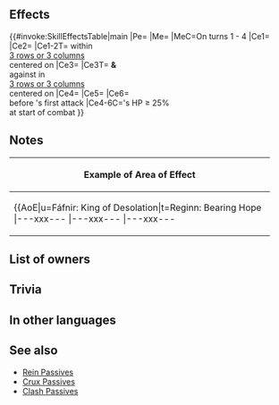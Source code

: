 {{Weapon Infobox
|tagid=SID_機構フレイズマル
|intID=4711
|userVersion1=Weapon
|userVersion2=Gleam
|exclusive=1
|weaponType=Lance
|cost=400
|might=16
|range=1
|effect=Grants Atk+3.<br><br>Enables【Canto (Dist. +2; Max ５)】during turns 1 through 4.<br><br>For foes within 3 rows or 3 columns centered on unit, inflicts Atk/Spd/Def-5, inflicts Special cooldown charge -1 on foe per attack (only highest value applied; does not stack), and those foes suffer guaranteed follow-up attacks during combat.<br><br>At start of combat, if unit's HP ≥ 25%, grants bonus to unit's Atk/Spd/Def/Res = number of foes within 3 rows or 3 columns centered on unit × 3 (max 9), deals damage = 15% of unit's Atk (excluding area-of-effect Specials), and grants Special cooldown count-X to unit before unit's first attack during combat (X = number of spaces from start position to end position of whoever initiated combat, max 3).<br><br>【Canto (Dist. +2; Max ５)】<br>After an attack, Assist skill, or structure destruction, unit can move spaces = number of spaces from start position to end position of unit before the above, +2. (Max ５.)<br><br>(Unit moves according to movement type. Once per turn. Cannot attack or assist. Only highest value applied. Does not stack. After moving, if a skill that grants another action would be triggered (like with Galeforce), Canto will trigger after the granted action. Unit's base movement has no effect on movement granted. Cannot warp (using skills like Wings of Mercy) a distance greater than unit would be able to move with normal Canto movement.)
|statModifiers=0,19,0,0,0
|required=Silver Lance
|properties=random_owner
}}
==Effects==
{{#invoke:SkillEffectsTable|main
|Pe={{Eft|Stat Boosts|Atk|3}}
|Me={{Eft|Canto|Dist. +2; Max 5}}
|MeC=On turns 1 - 4
|Ce1={{Eft|Temporary debuffs|Atk/Spd/Def|5}}
|Ce2={{Eft|Guard}}
|Ce1-2T={{Tgt|Foes}} within<br>[[3 rows or 3 columns]]<br>centered on {{Tgt|Unit}}
|Ce3={{Eft|Guaranteed Follow-Ups}}
|Ce3T={{Tgt|Unit}} '''&''' {{Tgt|Allies}}<br>against {{Tgt|Foes}} in<br>[[3 rows or 3 columns]]<br>centered on {{Tgt|Unit}}
|Ce4={{Eft|Temporary buffs|Atk/Spd/Def/Res|3 x {{Tgt|Foes}} within<br>[[3 rows or 3 columns]]<br>centered on {{Tgt|Unit}}|max=9}}
|Ce5={{Eft|Damage Boost|15% of {{Tgt|Unit}}'s Atk}}
|Ce6={{Eft|Reduce Cooldown|spaces initiator moved|max=3}}<br>before {{Tgt|Unit}}'s first attack
|Ce4-6C={{Tgt|Unit}}'s HP ≥ 25%<br>at start of combat
}}
==Notes==
{{Canto|Dist. +2; Max 5}}
{{Temporary debuffs}}
{{CooldownChargeMinus}}
{{FoesCombatEffect|temporary debuffs and special cooldown charge -1 effects}}
{{Guaranteed follow-up interaction}}
{{AlliesCombatEffect|guaranteed follow-up}}
{{Temporary buffs}}
{{AtkDamageBoost}}
{{CombatCooldownCount}}
{{SpacesFromStarttoEnd}}
{|class="wikitable default mw-collapsible" 
!Example of Area of Effect
|-
|align="middle" style="max-width:450px;margin:auto"|{{AoE|u=Fáfnir: King of Desolation|t=Reginn: Bearing Hope
|---xxx---
|---xxx---
|---xxx---
|xxxxxxxxx
|xxxxuxxxx
|xxxxxxxxx
|---xxx---
|---xtx---
|---xxx---
}}
|}
==List of owners==
{{Skill Hero List}}
==Trivia==
{{NorseMyth|name=Hreiðmarr|is the king of dwarves, known to be a sorcerer who lived in a house of glittering gold and gems. He had three sons named [[Reginn]], [[Ótr]], [[Fáfnir]], and two daughters named [[Lyngheiðr]] and [[Lofnheiðr]].}}

==In other languages==
{{OtherLanguages
|japanese= 機構フレイズマル
|german=
|spanishEU=
|spanishLA=
|french=
|italian=
|chineseTW=
|portuguese=
}}
==See also==
{{See also skills|cond=(Description LIKE '%Canto%during turns 1 through 4%' OR Description LIKE '%suffer guaranteed follow-up%') AND Exclusive='1'}}
* [[Rein Passives]]
* [[Skill families/C Passives#Crux|Crux Passives]]
* [[Clash Passives]]
{{Weapons Navbox}}